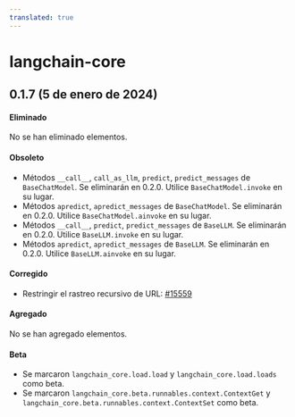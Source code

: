 ```yaml
---
translated: true
---
```


# langchain-core

## 0.1.7 (5 de enero de 2024)

#### Eliminado

No se han eliminado elementos.

#### Obsoleto

- Métodos `__call__`, `call_as_llm`, `predict`, `predict_messages` de `BaseChatModel`. Se eliminarán en 0.2.0. Utilice `BaseChatModel.invoke` en su lugar.
- Métodos `apredict`, `apredict_messages` de `BaseChatModel`. Se eliminarán en 0.2.0. Utilice `BaseChatModel.ainvoke` en su lugar.
- Métodos `__call__`, `predict`, `predict_messages` de `BaseLLM`. Se eliminarán en 0.2.0. Utilice `BaseLLM.invoke` en su lugar.
- Métodos `apredict`, `apredict_messages` de `BaseLLM`. Se eliminarán en 0.2.0. Utilice `BaseLLM.ainvoke` en su lugar.

#### Corregido

- Restringir el rastreo recursivo de URL: [#15559](https://github.com/langchain-ai/langchain/pull/15559)

#### Agregado

No se han agregado elementos.

#### Beta

- Se marcaron `langchain_core.load.load` y `langchain_core.load.loads` como beta.
- Se marcaron `langchain_core.beta.runnables.context.ContextGet` y `langchain_core.beta.runnables.context.ContextSet` como beta.
